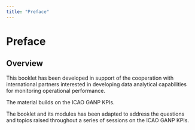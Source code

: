 ```yaml
---
title: "Preface"
---
```


# Preface {.unnumbered}

## Overview

This booklet has been developed in support of the cooperation with international partners interested in developing data analytical capabilities for monitoring operational performance.

The material builds on the ICAO GANP KPIs.

The booklet and its modules has been adapted to address the questions and topics raised throughout a series of sessions on the ICAO GANP KPIs.
